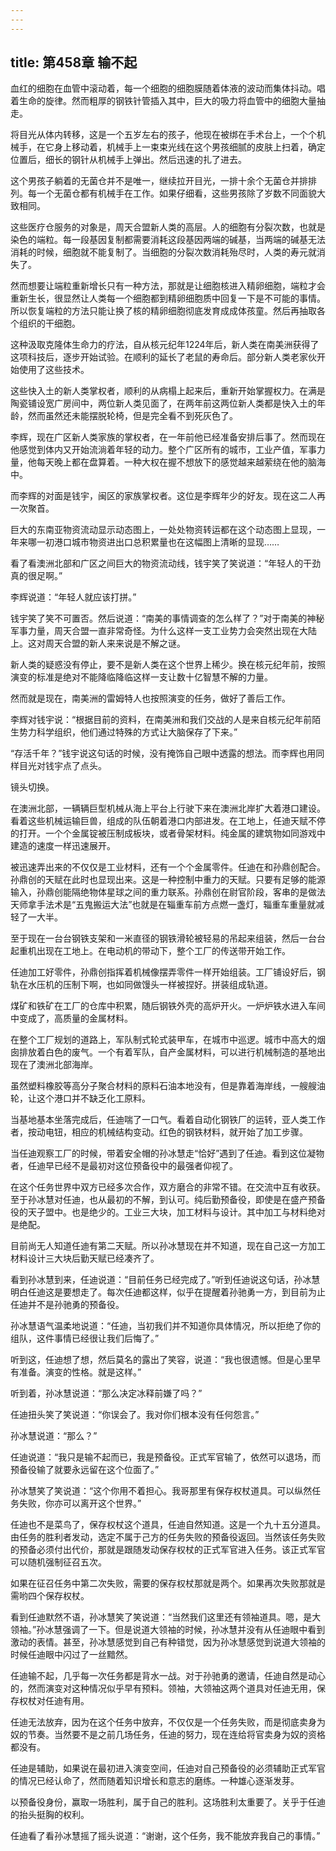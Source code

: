 ```yaml
---
---
---
```

title: 第458章 输不起
---



血红的细胞在血管中滚动着，每一个细胞的细胞膜随着体液的波动而集体抖动。唱着生命的旋律。然而粗厚的钢铁针管插入其中，巨大的吸力将血管中的细胞大量抽走。

将目光从体内转移，这是一个五岁左右的孩子，他现在被绑在手术台上，一个个机械手，在它身上移动着，机械手上一束束光线在这个男孩细腻的皮肤上扫着，确定位置后，细长的钢针从机械手上弹出。然后迅速的扎了进去。

这个男孩子躺着的无菌仓并不是唯一，继续拉开目光，一排十余个无菌仓并排排列。每一个无菌仓都有机械手在工作。如果仔细看，这些男孩除了岁数不同面貌大致相同。

这些医疗仓服务的对象是，周天合盟新人类的高层。人的细胞有分裂次数，也就是染色的端粒。每一段基因复制都需要消耗这段基因两端的碱基，当两端的碱基无法消耗的时候，细胞就不能复制了。当细胞的分裂次数消耗殆尽时，人类的寿元就消失了。

然而想要让端粒重新增长只有一种方法，那就是让细胞核进入精卵细胞，端粒才会重新生长，很显然让人类每一个细胞都到精卵细胞质中回复一下是不可能的事情。所以恢复端粒的方法只能让换了核的精卵细胞彻底发育成成体孩童。然后再抽取各个组织的干细胞。

这种汲取克隆体生命力的疗法，自从核元纪年1224年后，新人类在南美洲获得了这项科技后，逐步开始试验。在顺利的延长了老鼠的寿命后。部分新人类老家伙开始使用了这些技术。

这些快入土的新人类掌权者，顺利的从病榻上起来后，重新开始掌握权力。在满是陶瓷铺设宽广房间中，两位新人类见面了，在两年前这两位新人类都是快入土的年龄，然而虽然还未能摆脱轮椅，但是完全看不到死灰色了。

李辉，现在广区新人类家族的掌权者，在一年前他已经准备安排后事了。然而现在他感觉到体内又开始流淌着年轻的动力。整个广区所有的城市，工业产值，军事力量，他每天晚上都在盘算着。一种大权在握不想放下的感觉越来越萦绕在他的脑海中。

而李辉的对面是钱宇，闽区的家族掌权者。这位是李辉年少的好友。现在这二人再一次聚首。

巨大的东南亚物资流动显示动态图上，一处处物资转运都在这个动态图上显现，一年来哪一初港口城市物资进出口总积累量也在这幅图上清晰的显现……

看了看澳洲北部和广区之间巨大的物资流动线，钱宇笑了笑说道：“年轻人的干劲真的很足啊。”

李辉说道：“年轻人就应该打拼。”

钱宇笑了笑不可置否。然后说道：“南美的事情调查的怎么样了？”对于南美的神秘军事力量，周天合盟一直非常奇怪。为什么这样一支工业势力会突然出现在大陆上。这对周天合盟的新人来来说是不解之谜。

新人类的疑惑没有停止，要不是新人类在这个世界上稀少。换在核元纪年前，按照演变的标准是绝对不能降临降临这样一支让数十亿智慧不解的力量。

然而就是现在，南美洲的雷姆特人也按照演变的任务，做好了善后工作。

李辉对钱宇说：“根据目前的资料，在南美洲和我们交战的人是来自核元纪年前陌生势力科学组织，他们通过特殊的方式让大脑保存了下来。”

“存活千年？”钱宇说这句话的时候，没有掩饰自己眼中透露的想法。而李辉也用同样目光对钱宇点了点头。

镜头切换。

在澳洲北部，一辆辆巨型机械从海上平台上行驶下来在澳洲北岸扩大着港口建设。看着这些机械运输巨兽，组成的队伍朝着港口内部进发。在工地上，任迪天赋不停的打开。一个个金属锭被压制成板块，或者骨架材料。纯金属的建筑物如同游戏中建造的速度一样迅速展开。

被迅速弄出来的不仅仅是工业材料，还有一个个金属零件。任迪在和孙鼎创配合。孙鼎创的天赋在此时也显现出来。这是一种控制中重力的天赋。只要有足够的能源输入，孙鼎创能隔绝物体星球之间的重力联系。孙鼎创在尉官阶段，客串的是做法天师拿手法术是“五鬼搬运大法”也就是在辎重车前方点燃一盏灯，辎重车重量就减轻了一大半。

至于现在一台台钢铁支架和一米直径的钢铁滑轮被轻易的吊起来组装，然后一台台起重机出现在工地上。在电动机的带动下，整个工厂的传送带开始工作。

任迪加工好零件，孙鼎创指挥着机械像摆弄零件一样开始组装。工厂铺设好后，钢轨在水压机的压制下啊，也如同做馒头一样被捏好。拼装组成轨道。

煤矿和铁矿在工厂的仓库中积累，随后钢铁外壳的高炉开火。一炉炉铁水进入车间中变成了，高质量的金属材料。

在整个工厂规划的道路上，军队制式轮式装甲车，在城市中巡逻。城市中高大的烟囱排放着白色的废气。一个有着军队，自产金属材料，可以进行机械制造的基地出现在了澳洲北部海岸。

虽然塑料橡胶等高分子聚合材料的原料石油本地没有，但是靠着海岸线，一艘艘油轮，让这个港口并不缺乏化工原料。

当基地基本坐落完成后，任迪喘了一口气。看着自动化钢铁厂的运转，亚人类工作者，按动电钮，相应的机械结构变动。红色的钢铁材料，就开始了加工步骤。

当任迪观察工厂的时候，带着安全帽的孙冰慧走“恰好”遇到了任迪。看到这位凝物者，任迪早已经不是最初对这位预备役中的最强者仰视了。

在这个任务世界中双方已经多次合作，双方磨合的非常不错。在交流中互有收获。至于孙冰慧对任迪，也从最初的不解，到认可。纯后勤预备役，即使是在盛产预备役的天子盟中。也是绝少的。工业三大块，加工材料与设计。其中加工与材料绝对是绝配。

目前尚无人知道任迪有第二天赋。所以孙冰慧现在并不知道，现在自己这一方加工材料设计三大块后勤天赋已经凑齐了。

看到孙冰慧到来，任迪说道：“目前任务已经完成了。”听到任迪说这句话，孙冰慧明白任迪这是要想走了。每次任迪都这样，似乎在提醒着孙驰勇一方，到目前为止任迪并不是孙驰勇的预备役。

孙冰慧语气温柔地说道：“任迪，当初我们并不知道你具体情况，所以拒绝了你的组队，这件事情已经很让我们后悔了。”

听到这，任迪想了想，然后莫名的露出了笑容，说道：“我也很遗憾。但是心里早有准备。演变的性格。就是这样。”

听到着，孙冰慧说道：“那么决定冰释前嫌了吗？”

任迪扭头笑了笑说道：“你误会了。我对你们根本没有任何怨言。”

孙冰慧说道：“那么？”

任迪说道：“我只是输不起而已，我是预备役。正式军官输了，依然可以退场，而预备役输了就要永远留在这个位面了。”

孙冰慧笑了笑说道：“这个你用不着担心。我哥那里有保存权杖道具。可以纵然任务失败，你亦可以离开这个世界。”

任迪也不是菜鸟了，保存权杖这个道具，任迪自然知道。这是一个九十五分道具。由任务的胜利者发动，选定不属于己方的任务失败的预备役返回。当然该任务失败的预备必须付出代价，那就是跟随发动保存权杖的正式军官进入任务。该正式军官可以随机强制征召五次。

如果在征召任务中第二次失败，需要的保存权杖那就是两个。如果再次失败那就是需哟四个保存权杖。

看到任迪默然不语，孙冰慧笑了笑说道：“当然我们这里还有领袖道具。嗯，是大领袖。”孙冰慧强调了一下。但是说道大领袖的时候，孙冰慧并没有从任迪眼中看到激动的表情。甚至，孙冰慧感觉到自己有种错觉，因为孙冰慧感觉到说道大领袖的时候任迪眼中闪过了一丝黯然。

任迪输不起，几乎每一次任务都是背水一战。对于孙驰勇的邀请，任迪自然是动心的，然而演变对这种情况似乎早有预料。领袖，大领袖这两个道具对任迪无用，保存权杖对任迪有用。

任迪无法放弃，因为在这个任务中放弃，不仅仅是一个任务失败，而是彻底卖身为奴的节奏。当然要不是之前几场任务，任迪的努力，现在连给将官卖身为奴的资格都没有。

任迪是辅助，如果说在最初进入演变空间，任迪对自己预备役的必须辅助正式军官的情况已经认命了，然而随着知识增长和意志的磨练。一种雄心逐渐发芽。

以预备役身份，赢取一场胜利，属于自己的胜利。这场胜利太重要了。关乎于任迪的抬头挺胸的权利。

任迪看了看孙冰慧摇了摇头说道：“谢谢，这个任务，我不能放弃我自己的事情。”